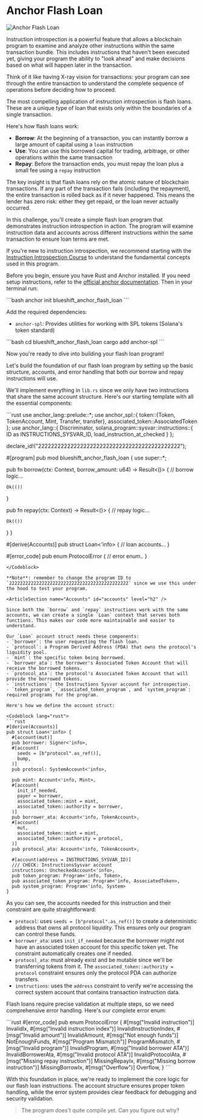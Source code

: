 
# Anchor Flash Loan

![Anchor Flash Loan](/graphics/challenge-banners/anchor-flash-loan.png)

Instruction introspection is a powerful feature that allows a blockchain program to examine and analyze other instructions within the same transaction bundle. This includes instructions that haven't been executed yet, giving your program the ability to "look ahead" and make decisions based on what will happen later in the transaction.

Think of it like having X-ray vision for transactions: your program can see through the entire transaction to understand the complete sequence of operations before deciding how to proceed.

The most compelling application of instruction introspection is flash loans. These are a unique type of loan that exists only within the boundaries of a single transaction.

Here's how flash loans work:
- **Borrow**: At the beginning of a transaction, you can instantly borrow a large amount of capital using a `loan` instruction
- **Use**: You can use this borrowed capital for trading, arbitrage, or other operations within the same transaction
- **Repay**: Before the transaction ends, you must repay the loan plus a small fee using a `repay` instruction

The key insight is that flash loans rely on the atomic nature of blockchain transactions. If any part of the transaction fails (including the repayment), the entire transaction is rolled back as if it never happened. This means the lender has zero risk: either they get repaid, or the loan never actually occurred.

In this challenge, you'll create a simple flash loan program that demonstrates instruction introspection in action. The program will examine instruction data and accounts across different instructions within the same transaction to ensure loan terms are met.

If you're new to instruction introspection, we recommend starting with the[ Instruction Introspection Course](/en/courses/instruction-introspection) to understand the fundamental concepts used in this program.

<ArticleSection name="Installation" id="installation" level="h2" />

Before you begin, ensure you have Rust and Anchor installed. If you need setup instructions, refer to the [official anchor documentation](https://www.anchor-lang.com/docs/installation). Then in your terminal run:

<Codeblock lang="terminal">
```bash
anchor init blueshift_anchor_flash_loan
```
</Codeblock>

Add the required dependencies:
- `anchor-spl`: Provides utilities for working with SPL tokens (Solana's token standard)

<Codeblock lang="terminal">
```bash
cd blueshift_anchor_flash_loan
cargo add anchor-spl
```
</Codeblock>

Now you're ready to dive into building your flash loan program!

<ArticleSection name="Template" id="template" level="h2" />

Let's build the foundation of our flash loan program by setting up the basic structure, accounts, and error handling that both our borrow and repay instructions will use.

We'll implement everything in `lib.rs` since we only have two instructions that share the same account structure. Here's our starting template with all the essential components:

<Codeblock lang="rust">
```rust
use anchor_lang::prelude::*;
use anchor_spl::{
  token::{Token, TokenAccount, Mint, Transfer, transfer}, 
  associated_token::AssociatedToken
}; 
use anchor_lang::{
  Discriminator,
  solana_program::sysvar::instructions::{
      ID as INSTRUCTIONS_SYSVAR_ID,
      load_instruction_at_checked
  }
};

declare_id!("22222222222222222222222222222222222222222222");

#[program]
pub mod blueshift_anchor_flash_loan {
  use super::*;

  pub fn borrow(ctx: Context<Loan>, borrow_amount: u64) -> Result<()> {
    // borrow logic...
    
    Ok(())
  }

  pub fn repay(ctx: Context<Loan>) -> Result<()> {
    // repay logic...

    Ok(())
  }
}

#[derive(Accounts)]
pub struct Loan<'info> {
  // loan accounts...
}

#[error_code]
pub enum ProtocolError {
  // error enum..
}
```
</Codeblock>

**Note**: remember to change the program ID to `22222222222222222222222222222222222222222222` since we use this under the hood to test your program.

<ArticleSection name="Accounts" id="accounts" level="h2" />

Since both the `borrow` and `repay` instructions work with the same accounts, we can create a single `Loan` context that serves both functions. This makes our code more maintainable and easier to understand.

Our `Loan` account struct needs these components:
- `borrower`: the user requesting the flash loan.
- `protocol`: a Program Derived Address (PDA) that owns the protocol's liquidity pool.
- `mint`: the specific token being borrowed.
- `borrower_ata`: the borrower's Associated Token Account that will receive the borrowed tokens.
- `protocol_ata`: the protocol's Associated Token Account that will provide the borrowed tokens.
- `instructions`: the Instructions Sysvar account for introspection.
- `token_program`, `associated_token_program`, and `system_program`: required programs for the program.

Here's how we define the account struct:

<Codeblock lang="rust">
```rust
#[derive(Accounts)]
pub struct Loan<'info> {
  #[account(mut)]
  pub borrower: Signer<'info>,
  #[account(
    seeds = [b"protocol".as_ref()],
    bump,
  )]
  pub protocol: SystemAccount<'info>,

  pub mint: Account<'info, Mint>,
  #[account(
    init_if_needed,
    payer = borrower,
    associated_token::mint = mint,
    associated_token::authority = borrower,
  )]
  pub borrower_ata: Account<'info, TokenAccount>,
  #[account(
    mut,
    associated_token::mint = mint,
    associated_token::authority = protocol,
  )]
  pub protocol_ata: Account<'info, TokenAccount>,

  #[account(address = INSTRUCTIONS_SYSVAR_ID)]
  /// CHECK: InstructionsSysvar account
  instructions: UncheckedAccount<'info>,
  pub token_program: Program<'info, Token>,
  pub associated_token_program: Program<'info, AssociatedToken>,
  pub system_program: Program<'info, System>
}
```
</Codeblock>

As you can see, the accounts needed for this instruction and their constraint are quite straightforward:
- `protocol`: uses `seeds = [b"protocol".as_ref()]` to create a deterministic address that owns all protocol liquidity. This ensures only our program can control these funds.
- `borrower_ata`: uses `init_if_needed` because the borrower might not have an associated token account for this specific token yet. The constraint automatically creates one if needed.
- `protocol_ata`: must already exist and be mutable since we'll be transferring tokens from it. The `associated_token::authority = protocol` constraint ensures only the protocol PDA can authorize transfers.
- `instructions`: uses the `address` constraint to verify we're accessing the correct system account that contains transaction instruction data.

<ArticleSection name="Errors" id="errors" level="h2" />

Flash loans require precise validation at multiple steps, so we need comprehensive error handling. Here's our complete error enum:

<Codeblock lang="rust">
```rust
#[error_code]
pub enum ProtocolError {
    #[msg("Invalid instruction")]
    InvalidIx,
    #[msg("Invalid instruction index")]
    InvalidInstructionIndex,
    #[msg("Invalid amount")]
    InvalidAmount,
    #[msg("Not enough funds")]
    NotEnoughFunds,
    #[msg("Program Mismatch")]
    ProgramMismatch,
    #[msg("Invalid program")]
    InvalidProgram,
    #[msg("Invalid borrower ATA")]
    InvalidBorrowerAta,
    #[msg("Invalid protocol ATA")]
    InvalidProtocolAta,
    #[msg("Missing repay instruction")]
    MissingRepayIx,
    #[msg("Missing borrow instruction")]
    MissingBorrowIx,
    #[msg("Overflow")]
    Overflow,
}
```
</Codeblock>

With this foundation in place, we're ready to implement the core logic for our flash loan instructions. The account structure ensures proper token handling, while the error system provides clear feedback for debugging and security validation.

> The program does't quite compile yet. Can you figure out why?